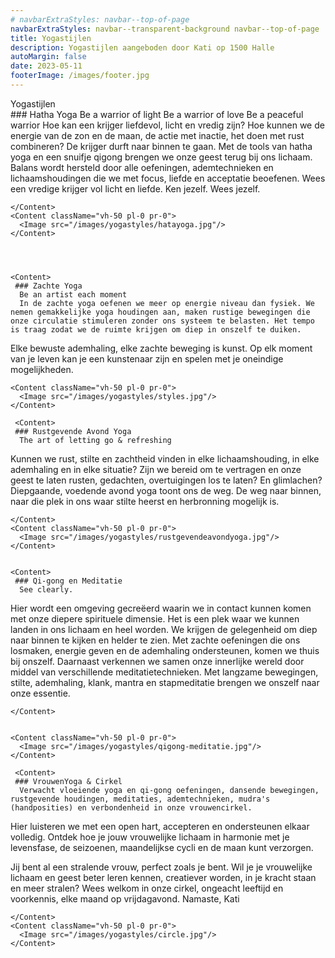 ```yaml
---
# navbarExtraStyles: navbar--top-of-page 
navbarExtraStyles: navbar--transparent-background navbar--top-of-page 
title: Yogastijlen
description: Yogastijlen aangeboden door Kati op 1500 Halle
autoMargin: false
date: 2023-05-11
footerImage: /images/footer.jpg
---
```


<Section>  
  <ContentWithBackground src="/images/yogastyles/zachteyoga.jpg" className="vh-100 w-100">

  <SectionFooter className="text--light text--emphasized">
      Yogastijlen
    </SectionFooter>
  </ContentWithBackground>
  
</Section>

<Section className="section--auto-margin pt-3 pb-3">  
      <Content>
     ### Hatha Yoga
      Be a warrior of light  
      Be a warrior of love  
      Be a peaceful warrior  
      Hoe kan een krijger liefdevol, licht en vredig zijn? Hoe kunnen we de energie van de zon en de maan, de actie met inactie, het doen met rust combineren? De krijger durft naar binnen te gaan. Met de tools van hatha yoga en een snuifje qigong brengen we onze geest terug bij ons lichaam. Balans wordt hersteld door alle oefeningen, ademtechnieken en lichaamshoudingen die we met focus, liefde en acceptatie beoefenen.   
Wees een vredige krijger vol licht en liefde. Ken jezelf. Wees jezelf. 

    </Content>
    <Content className="vh-50 pl-0 pr-0">
      <Image src="/images/yogastyles/hatayoga.jpg"/>
    </Content>


    

    <Content>
     ### Zachte Yoga
      Be an artist each moment  
      In de zachte yoga oefenen we meer op energie niveau dan fysiek. We nemen gemakkelijke yoga houdingen aan, maken rustige bewegingen die onze circulatie stimuleren zonder ons systeem te belasten. Het tempo is traag zodat we de ruimte krijgen om diep in onszelf te duiken. 
Elke bewuste ademhaling, elke zachte beweging is kunst. Op elk moment van je leven kan je een kunstenaar zijn en spelen met je oneindige mogelijkheden. 
    </Content>

    <Content className="vh-50 pl-0 pr-0">
      <Image src="/images/yogastyles/styles.jpg"/>
    </Content>

     <Content>
     ### Rustgevende Avond Yoga
      The art of letting go & refreshing  
Kunnen we rust, stilte en zachtheid vinden in elke lichaamshouding, in elke ademhaling en in elke situatie? Zijn we bereid om te vertragen en onze geest te laten rusten, gedachten, overtuigingen los te laten? En glimlachen?  
Diepgaande, voedende avond yoga toont ons de weg. De weg naar binnen, naar die plek in ons waar stilte heerst en herbronning mogelijk is. 


    </Content>
    <Content className="vh-50 pl-0 pr-0">
      <Image src="/images/yogastyles/rustgevendeavondyoga.jpg"/>
    </Content>


    <Content>
     ### Qi-gong en Meditatie
      See clearly. 
Hier wordt een omgeving gecreëerd waarin we in contact kunnen komen met onze diepere spirituele dimensie. Het is een plek waar we kunnen landen in ons lichaam en heel worden. We krijgen de gelegenheid om diep naar binnen te kijken en helder te zien. Met zachte oefeningen die ons losmaken, energie geven en de ademhaling ondersteunen, komen we thuis bij onszelf. Daarnaast verkennen we samen onze innerlijke wereld door middel van verschillende meditatietechnieken. Met langzame bewegingen, stilte, ademhaling, klank, mantra en stapmeditatie brengen we onszelf naar onze essentie.

    </Content>


    <Content className="vh-50 pl-0 pr-0">
      <Image src="/images/yogastyles/qigong-meditatie.jpg"/>
    </Content>

     <Content>
     ### VrouwenYoga & Cirkel
      Verwacht vloeiende yoga en qi-gong oefeningen, dansende bewegingen, rustgevende houdingen, meditaties, ademtechnieken, mudra's (handposities) en verbondenheid in onze vrouwencirkel.

Hier luisteren we met een open hart, accepteren en ondersteunen elkaar volledig.
Ontdek hoe je jouw vrouwelijke lichaam in harmonie met je levensfase, de seizoenen, maandelijkse cycli en de maan kunt verzorgen.

Jij bent al een stralende vrouw, perfect zoals je bent. Wil je je vrouwelijke lichaam en geest beter leren kennen, creatiever worden, in je kracht staan en meer stralen?
Wees welkom in onze cirkel, ongeacht leeftijd en voorkennis, elke maand op vrijdagavond.
Namaste,
Kati



    </Content>
    <Content className="vh-50 pl-0 pr-0">
      <Image src="/images/yogastyles/circle.jpg"/>
    </Content>


</Section>